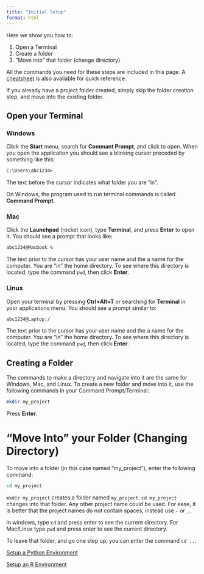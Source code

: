 ```yaml
---
title: "Initial Setup"
format: html
---
```



Here we show you how to:

1. Open a Terminal
2. Create a folder
3. "Move into" that folder (change directory)

All the commands you need for these steps are included in this 
page. A [cheatsheet](./04-terminal-cheatsheet.qmd) is also 
available for quick reference.

If you already have a project folder created, simply skip the folder
creation step, and move into the existing folder.

## Open your Terminal
::: {.panel-tabset}

### Windows

Click the **Start** menu, search for **Commant Prompt**,
 and click to open. When you open the application you should 
see a blinking cursor preceded by 
something like this:

```bat
C:\Users\abc1234>
```

The text before the cursor indicates what folder you are "in". 

::: {.callout-note}
On Windows, the program used to run terminal commands is called **Command Prompt**.
:::


### Mac
Click the **Launchpad** (rocket icon), type **Terminal**, and press **Enter** to open it. You should see a prompt that looks like:

```bash
abc1234@Macbook %
```

The text prior to the cursor has your user name and the a name for the computer. You are "in" the home directory. To see where this directory is located, type the command `pwd`, then click **Enter**. 

### Linux

Open your terminal by pressing **Ctrl+Alt+T** or searching for **Terminal** in your applications menu. You should see a prompt similar to:

```bash
abc1234@Laptop:/
```

The text prior to the cursor has your user name and the a name for the computer. You are "in" the home directory. To see where this directory is located, type the command `pwd`, then click **Enter**.  


:::


## Creating a Folder

The commands to make a directory and navigate into
it are the same for Windows, Mac, and Linux. To create a new folder
and move into it, use the following commands in your 
Command Prompt/Terminal:

```bash
mkdir my_project
```

Press **Enter**.

# "Move Into" your Folder (Changing Directory)

To move into a folder (in this case named "my_project"), enter
the following command:

```bash
cd my_project
```

`mkdir my_project` creates a folder named `my_project`. `cd my_project` changes into that folder. Any other project name could 
be used. For ease, it is better that the project names do not
contain spaces, instead use `-` or `_`.

In windows, type `cd` and press enter to see the current directory. For Mac/Linux type `pwd` and press enter to see the current directory. 

To leave that folder, and go one step up, you can
enter the command `cd ..`. 

[Setup a Python Environment](./02-python.qmd){.btn .btn-primary}

[Setup an R Environment](./03-R.qmd){.btn .btn-success}